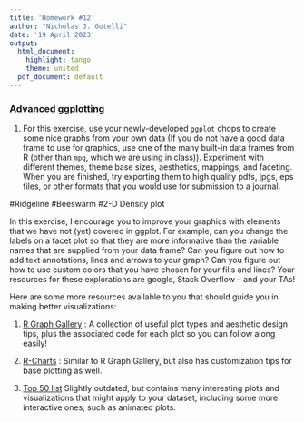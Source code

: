 ```yaml
---
title: 'Homework #12'
author: "Nicholas J. Gotelli"
date: '19 April 2023'
output:
  html_document:
    highlight: tango
    theme: united
  pdf_document: default
---
```


### Advanced ggplotting

1. For this exercise, use your newly-developed `ggplot` chops to create some nice graphs from your own data (If you do not have a good data frame to use for graphics, use one of the many built-in data frames from R (other than `mpg`, which we are using in class)). Experiment with different themes, theme base sizes, aesthetics, mappings, and faceting. When you are finished, try exporting them to high quality pdfs, jpgs, eps files, or other formats that you would use for submission to a journal.

#Ridgeline
#Beeswarm
#2-D Density plot 


In this exercise, I encourage you to improve your graphics with elements that we have not (yet) covered in ggplot. For example, can you change the labels on a facet plot so that they are more informative than the variable names that are supplied from your data frame? Can you figure out how to add text annotations, lines and arrows to your graph? Can you figure out how to use custom colors that you have chosen for your fills and lines? Your resources for these explorations are google, Stack Overflow -- and your TAs!

Here are some more resources available to you that should guide you in making better visualizations: 

1. [R Graph Gallery](https://r-graph-gallery.com/) : A collection of useful plot types and aesthetic design tips, plus the associated code for each plot so you can follow along easily!

2. [R-Charts](https://r-charts.com/) : Similar to R Graph Gallery, but also has customization tips for base plotting as well. 

3. [Top 50 list](http://r-statistics.co/Top50-Ggplot2-Visualizations-MasterList-R-Code.html) Slightly outdated, but contains many interesting plots and visualizations that might apply to your dataset, including some more interactive ones, such as animated plots. 

